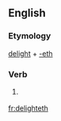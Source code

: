 ==English==

===Etymology===
[[delight]] + [[-eth]]

===Verb===
{{infl|en|verb form}}

# {{archaic}} {{third-person singular of|delight}}

[[fr:delighteth]]